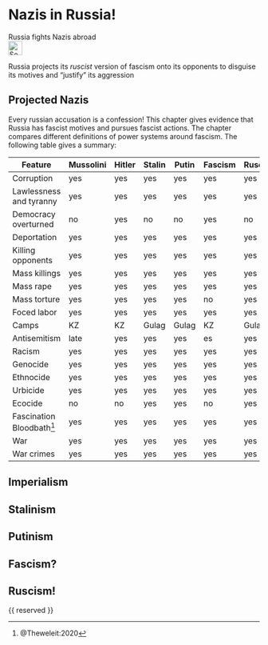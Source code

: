 # Nazis in Russia! {#sec-nazis-russia}

<!-- This is a comment -->

\index{Nazis}
\index{Nazis!Russia}
\index{Fascism}
\index{Ruscism}
\index{Stalinism}
\index{Putinism}

::: {.callout-caution title="Myth"}
Russia fights Nazis abroad
[<br>![Search for topic in EUvsDisinfo](../all_common_img/EUvsDisinfo_400x240.jpg){height=2em}](https://euvsdisinfo.eu/disinformation-cases/?text=Nazis+Russia&sort=relevance)
:::

::: {.callout-tip title="Truth"}
Russia projects its *ruscist* version of fascism onto its opponents to disguise its motives and "justify" its aggression
:::

## Projected Nazis

Every russian accusation is a confession! This chapter gives evidence that Russia has fascist motives and pursues fascist actions. The chapter compares different definitions of power systems around fascism. The following table gives a summary:

\LatexTableFontSize

Feature | Mussolini | Hitler | Stalin | Putin | Fascism | Ruscism
------- | --------- | ------ | ------ | ----- | ------- | -------
Corruption | yes |yes | yes |yes | yes | yes
Lawlessness and tyranny | yes | yes | yes | yes | yes | yes
Democracy overturned | no | yes | no | no | yes | no
Deportation | yes |yes | yes |yes | yes | yes
Killing opponents | yes |yes | yes |yes | yes | yes
Mass killings | yes |yes | yes |yes| yes | yes
Mass rape | yes |yes | yes |yes | yes | yes
Mass torture | yes |yes | yes |yes | no | yes | yes
Foced labor | yes |yes | yes |yes | yes | yes
Camps | KZ | KZ | Gulag | Gulag | KZ | Gulag
Antisemitism | late | yes | yes | yes | es | yes
Racism | yes | yes | yes | yes | yes | yes
Genocide | yes | yes | yes | yes | yes | yes
Ethnocide | yes | yes | yes | yes | yes | yes
Urbicide | yes | yes | yes | yes | yes | yes
Ecocide | no | no | yes | yes | no | yes
Fascination Bloodbath[^nazis-russia-1] | yes |yes | yes |yes | yes | yes
War | yes | yes | yes |yes | yes | yes 
War crimes | yes |yes | yes |yes | yes | yes

\LatexReturnFontSize

## Imperialism

## Stalinism

## Putinism

## Fascism?

## Ruscism!


[^nazis-russia-1]: @Theweleit:2020

[^nazis-russia-2]: @Winter:2020

{{ reserved }}